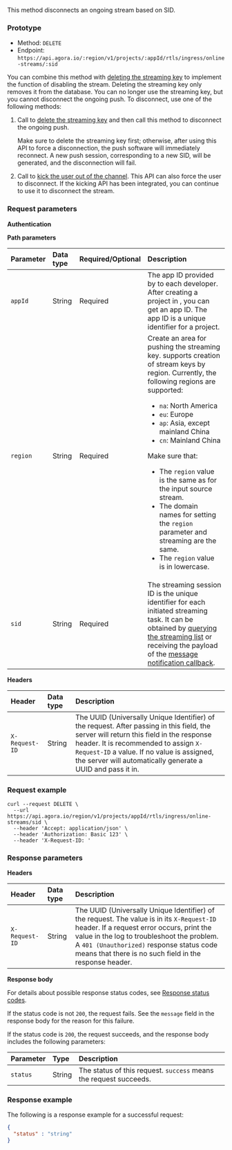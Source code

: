 
This method disconnects an ongoing stream based on SID.

### Prototype

- Method: `DELETE`
- Endpoint: `https://api.agora.io/:region/v1/projects/:appId/rtls/ingress/online-streams/:sid`

You can combine this method with [deleting the streaming key](../streaming-key/delete-streaming-key) to implement the function of disabling the stream. Deleting the streaming key only removes it from the database. You can no longer use the streaming key, but you cannot disconnect the ongoing push. To disconnect, use one of the following methods:

1. Call to [delete the streaming key](../streaming-key/delete-streaming-key) and then call this method to disconnect the ongoing push.

    <Admonition type="caution" title="Important">Make sure to delete the streaming key first; otherwise, after using this API to force a disconnection, the push software will immediately reconnect. A new push session, corresponding to a new SID, will be generated, and the disconnection will fail.</Admonition>

1. Call to [kick the user out of the channel](/video-calling/reference/channel-management-rest-api). This API can also force the user to disconnect. If the kicking API has been integrated, you can continue to use it to disconnect the stream.

### Request parameters

**Authentication**

<Authorization/>

**Path parameters**

| Parameter   | Data type | Required/Optional | Description             |
| :---------- | :-------  |:----------------- | :---------------------- |
| `appId`     | String    | Required          | The app ID provided by <Vg k="COMPANY"/> to each developer. After creating a project in <Vg k="CONSOLE"/>, you can get an app ID. The app ID is a unique identifier for a project. |
| `region`    | String    | Required          | Create an area for pushing the streaming key. <Vg k="COMPANY"/> supports creation of stream keys by region. Currently, the following regions are supported: <ul><li>`na`: North America</li><li>`eu`: Europe</li><li>`ap`: Asia, except mainland China</li><li>`cn`: Mainland China</li></ul><Admonition type="caution" title="Important">Make sure that: <ul><li>The `region` value is the same as for the input source stream.</li><li>The domain names for setting the `region` parameter and streaming are the same. </li><li>The `region` value is in lowercase.</li></ul></Admonition>|
| `sid`       | String    | Required          | The streaming session ID is the unique identifier for each initiated streaming task. It can be obtained by [querying the streaming list](query-streaming-list) or receiving the payload of the [message notification callback](../../../../develop/receive-notifications).|

**Headers**

| Header         | Data type | Description             |
| :------------- | :-------  |:----------------------- |
| `X-Request-ID` | String    | The UUID (Universally Unique Identifier) of the request. After passing in this field, the <Vg k="COMPANY"/> server will return this field in the response header. It is recommended to assign `X-Request-ID` a value. If no value is assigned, the <Vg k="COMPANY"/> server will automatically generate a UUID and pass it in. |

### Request example

```shell
curl --request DELETE \
  --url https://api.agora.io/region/v1/projects/appId/rtls/ingress/online-streams/sid \
  --header 'Accept: application/json' \
  --header 'Authorization: Basic 123' \
  --header 'X-Request-ID: '
```

### Response parameters

**Headers**

| Header         | Data type | Description             |
| :------------- | :-------  |:----------------------- |
| `X-Request-ID` | String    | The UUID (Universally Unique Identifier) of the request. The value is in its `X-Request-ID` header. If a request error occurs, print the value in the log to troubleshoot the problem. A `401 (Unauthorized)` response status code means that there is no such field in the response header.|

**Response body**

For details about possible response status codes, see [Response status codes](../../response-status-codes).

If the status code is not `200`, the request fails. See the `message` field in the response body for the reason for this failure.

If the status code is `200`, the request succeeds, and the response body includes the following parameters:

| Parameter        | Type   | Description                                                        |
| :--------------- | :----- | :----------------------------------------------------------------- |
| `status`         | String | The status of this request. `success` means the request succeeds.  |

### Response example

The following is a response example for a successful request:

```json
{
  "status" : "string"
}
```

<PostmanLink />